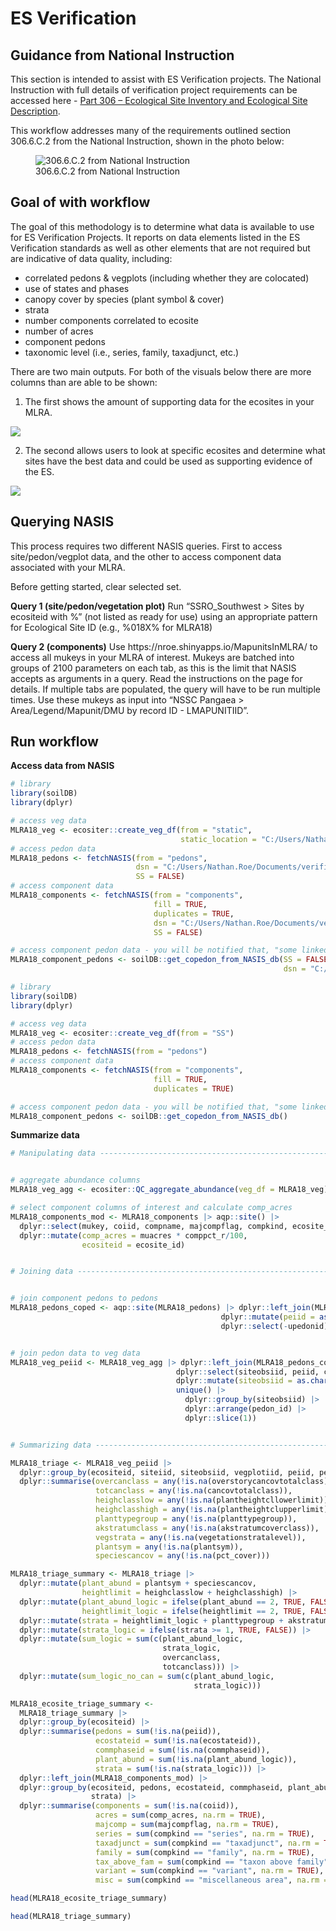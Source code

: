 # ES Verification

## Guidance from National Instruction

This section is intended to assist with ES Verification projects. The National Instruction with full details of verification project requirements can be accessed here - [Part 306 – Ecological Site Inventory and Ecological Site Description](https://raw.githubusercontent.com/natearoe/ESS_FAQs/main/_book/Title_430_NI.pdf). 

This workflow addresses many of the requirements outlined section 306.6.C.2 from the National Instruction, shown in the photo below:

![306.6.C.2 from National Instruction](_book/ES_verification_instruction.JPG)

## Goal of with workflow

The goal of this methodology is to determine what data is available to use for ES Verification Projects. It reports on data elements listed in the ES Verification standards as well as other elements that are not required but are indicative of data quality, including:


* correlated pedons & vegplots (including whether they are colocated)
* use of states and phases
* canopy cover by species (plant symbol & cover)
* strata
* number components correlated to ecosite
* number of acres
* component pedons
* taxonomic level (i.e., series, family, taxadjunct, etc.)

There are two main outputs. For both of the visuals below there are more columns than are able to be shown:

1. The first shows the amount of supporting data for the ecosites in your MLRA. 

![](_book/ES_verification_ecosite_level_output.JPG)

2. The second allows users to look at specific ecosites and determine what sites have the best data and could be used as supporting evidence of the ES.

![](_book/ES_verification_site_level.JPG)

## Querying NASIS

This process requires two different NASIS queries. First to access site/pedon/vegplot data, and the other to access component data associated with your MLRA.

Before getting started, clear selected set.

**Query 1 (site/pedon/vegetation plot)**
Run "SSRO_Southwest > Sites by ecositeid with %" (not listed as ready for use) using an appropriate pattern for Ecological Site ID (e.g., %018X% for MLRA18)

**Query 2 (components)**
Use https://nroe.shinyapps.io/MapunitsInMLRA/ to access all mukeys in your MLRA of interest. Mukeys are batched into groups of 2100 parameters on each tab, as this is the limit that NASIS accepts as arguments in a query. Read the instructions on the page for details. If multiple tabs are populated, the query will have to be run multiple times. Use these mukeys as input into "NSSC Pangaea > Area/Legend/Mapunit/DMU by record ID - LMAPUNITIID". 

## Run workflow

**Access data from NASIS**
```r
# library
library(soilDB)
library(dplyr)

# access veg data
MLRA18_veg <- ecositer::create_veg_df(from = "static",
                                      static_location = "C:/Users/Nathan.Roe/Documents/verification_projects/MLRA18_verification.sqlite")
# access pedon data
MLRA18_pedons <- fetchNASIS(from = "pedons",
                            dsn = "C:/Users/Nathan.Roe/Documents/verification_projects/MLRA18_verification.sqlite",
                            SS = FALSE)
# access component data
MLRA18_components <- fetchNASIS(from = "components",
                                fill = TRUE,
                                duplicates = TRUE,
                                dsn = "C:/Users/Nathan.Roe/Documents/verification_projects/MLRA18_verification.sqlite",
                                SS = FALSE)

# access component pedon data - you will be notified that, "some linked pedons not in selected set or local database"
MLRA18_component_pedons <- soilDB::get_copedon_from_NASIS_db(SS = FALSE,
                                                             dsn = "C:/Users/Nathan.Roe/Documents/verification_projects/MLRA18_verification.sqlite")

```


```r
# library
library(soilDB)
library(dplyr)

# access veg data
MLRA18_veg <- ecositer::create_veg_df(from = "SS")
# access pedon data
MLRA18_pedons <- fetchNASIS(from = "pedons")
# access component data
MLRA18_components <- fetchNASIS(from = "components",
                                fill = TRUE,
                                duplicates = TRUE)

# access component pedon data - you will be notified that, "some linked pedons not in selected set or local database"
MLRA18_component_pedons <- soilDB::get_copedon_from_NASIS_db()
```

**Summarize data**
```r
# Manipulating data ------------------------------------------------------


# aggregate abundance columns
MLRA18_veg_agg <- ecositer::QC_aggregate_abundance(veg_df = MLRA18_veg)

# select component columns of interest and calculate comp_acres
MLRA18_components_mod <- MLRA18_components |> aqp::site() |>
  dplyr::select(mukey, coiid, compname, majcompflag, compkind, ecosite_id, muacres, comppct_r) |>
  dplyr::mutate(comp_acres = muacres * comppct_r/100,
                ecositeid = ecosite_id)


# Joining data -----------------------------------------------------------


# join component pedons to pedons
MLRA18_pedons_coped <- aqp::site(MLRA18_pedons) |> dplyr::left_join(MLRA18_component_pedons |>
                                               dplyr::mutate(peiid = as.character(peiid)) |>
                                               dplyr::select(-upedonid))


# join pedon data to veg data
MLRA18_veg_peiid <- MLRA18_veg_agg |> dplyr::left_join(MLRA18_pedons_coped |>
                                     dplyr::select(siteobsiid, peiid, coiid, pedon_id, representative, rvindicator) |>
                                     dplyr::mutate(siteobsiid = as.character(siteobsiid)) |>
                                     unique() |>
                                       dplyr::group_by(siteobsiid) |>
                                       dplyr::arrange(pedon_id) |>
                                       dplyr::slice(1))


# Summarizing data -------------------------------------------------------

MLRA18_triage <- MLRA18_veg_peiid |>
  dplyr::group_by(ecositeid, siteiid, siteobsiid, vegplotiid, peiid, pedon_id, representative, ecostateid, commphaseid) |>
  dplyr::summarise(overcanclass = any(!is.na(overstorycancovtotalclass)),
                   totcanclass = any(!is.na(cancovtotalclass)),
                   heighclasslow = any(!is.na(plantheightcllowerlimit)),
                   heighclasshigh = any(!is.na(plantheightclupperlimit)),
                   planttypegroup = any(!is.na(planttypegroup)),
                   akstratumclass = any(!is.na(akstratumcoverclass)),
                   vegstrata = any(!is.na(vegetationstratalevel)),
                   plantsym = any(!is.na(plantsym)),
                   speciescancov = any(!is.na(pct_cover)))

MLRA18_triage_summary <- MLRA18_triage |>
  dplyr::mutate(plant_abund = plantsym + speciescancov,
                heightlimit = heighclasslow + heighclasshigh) |>
  dplyr::mutate(plant_abund_logic = ifelse(plant_abund == 2, TRUE, FALSE),
                heightlimit_logic = ifelse(heightlimit == 2, TRUE, FALSE)) |>
  dplyr::mutate(strata = heightlimit_logic + planttypegroup + akstratumclass + vegstrata) |>
  dplyr::mutate(strata_logic = ifelse(strata >= 1, TRUE, FALSE)) |>
  dplyr::mutate(sum_logic = sum(c(plant_abund_logic,
                                  strata_logic,
                                  overcanclass,
                                  totcanclass))) |>
  dplyr::mutate(sum_logic_no_can = sum(c(plant_abund_logic,
                                         strata_logic)))

MLRA18_ecosite_triage_summary <-
  MLRA18_triage_summary |>
  dplyr::group_by(ecositeid) |>
  dplyr::summarise(pedons = sum(!is.na(peiid)),
                   ecostateid = sum(!is.na(ecostateid)),
                   commphaseid = sum(!is.na(commphaseid)),
                   plant_abund = sum(!is.na(plant_abund_logic)),
                   strata = sum(!is.na(strata_logic))) |>
  dplyr::left_join(MLRA18_components_mod) |>
  dplyr::group_by(ecositeid, pedons, ecostateid, commphaseid, plant_abund,
                  strata) |>
  dplyr::summarise(components = sum(!is.na(coiid)),
                   acres = sum(comp_acres, na.rm = TRUE),
                   majcomp = sum(majcompflag, na.rm = TRUE),
                   series = sum(compkind == "series", na.rm = TRUE),
                   taxadjunct = sum(compkind == "taxadjunct", na.rm = TRUE),
                   family = sum(compkind == "family", na.rm = TRUE),
                   tax_above_fam = sum(compkind == "taxon above family", na.rm = TRUE),
                   variant = sum(compkind == "variant", na.rm = TRUE),
                   misc = sum(compkind == "miscellaneous area", na.rm = TRUE))
```

```r
head(MLRA18_ecosite_triage_summary)
```

```r
head(MLRA18_triage_summary)
```










